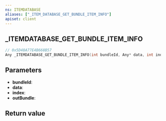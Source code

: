 ```yaml
---
ns: ITEMDATABASE
aliases: ["_ITEM_DATABASE_GET_BUNDLE_ITEM_INFO"]
apiset: client
---
```

## _ITEMDATABASE_GET_BUNDLE_ITEM_INFO

```c
// 0x5D48A77E4B668B57
Any _ITEMDATABASE_GET_BUNDLE_ITEM_INFO(int bundleId, Any* data, int index, Hash* outBundle);
```


## Parameters
* **bundleId**:
* **data**:
* **index**:
* **outBundle**:

## Return value